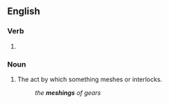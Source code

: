 ==English==

===Verb===
{{head|en|present participle}}

# {{present participle of|mesh|lang=en|nocat=1}}

===Noun===
{{en-noun}}

# The act by which something meshes or interlocks.
#: ''the '''meshings''' of gears''